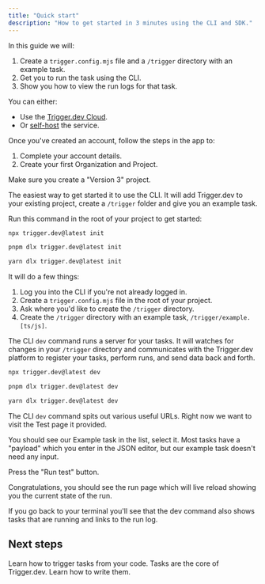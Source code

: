 ```yaml
---
title: "Quick start"
description: "How to get started in 3 minutes using the CLI and SDK."
---
```


In this guide we will:

1. Create a `trigger.config.mjs` file and a `/trigger` directory with an example task.
2. Get you to run the task using the CLI.
3. Show you how to view the run logs for that task.

<Steps titleSize="h3">

<Step title="Create a Trigger.dev account">

You can either:

- Use the [Trigger.dev Cloud](https://cloud.trigger.dev).
- Or [self-host](/v3/open-source-self-hosting) the service.

</Step>

<Step title="Create your first project">

Once you've created an account, follow the steps in the app to:

1. Complete your account details.
2. Create your first Organization and Project.

<Info>Make sure you create a "Version 3" project.</Info>

</Step>

<Step title="Run the CLI `init` command">

The easiest way to get started it to use the CLI. It will add Trigger.dev to your existing project, create a `/trigger` folder and give you an example task.

Run this command in the root of your project to get started:

<CodeGroup>

```bash npm
npx trigger.dev@latest init
```

```bash pnpm
pnpm dlx trigger.dev@latest init
```

```bash yarn
yarn dlx trigger.dev@latest init
```

</CodeGroup>

It will do a few things:

1. Log you into the CLI if you're not already logged in.
2. Create a `trigger.config.mjs` file in the root of your project.
3. Ask where you'd like to create the `/trigger` directory.
4. Create the `/trigger` directory with an example task, `/trigger/example.[ts/js]`.

</Step>

<Step title="Run the CLI `dev` command">

The CLI `dev` command runs a server for your tasks. It will watches for changes in your `/trigger` directory and communicates with the Trigger.dev platform to register your tasks, perform runs, and send data back and forth.

<CodeGroup>

```bash npm
npx trigger.dev@latest dev
```

```bash pnpm
pnpm dlx trigger.dev@latest dev
```

```bash yarn
yarn dlx trigger.dev@latest dev
```

</CodeGroup>

</Step>

<Step title="Perform a run test using the dashboard">

The CLI `dev` command spits out various useful URLs. Right now we want to visit the Test page it provided.

You should see our Example task in the list, select it. Most tasks have a "payload" which you enter in the JSON editor, but our example task doesn't need any input.

Press the "Run test" button.

</Step>

<Step title="View your run">

Congratulations, you should see the run page which will live reload showing you the current state of the run.

If you go back to your terminal you'll see that the dev command also shows tasks that are running and links to the run log.

</Step>

</Steps>

## Next steps

<CardGroup>
  <Card title="How to trigger your tasks" icon="bolt" href="/v3/triggering">
    Learn how to trigger tasks from your code.
  </Card>
  <Card title="Writing tasks" icon="wand-magic-sparkles" href="/v3/writing-tasks-overview">
    Tasks are the core of Trigger.dev. Learn how to write them.
  </Card>
</CardGroup>
